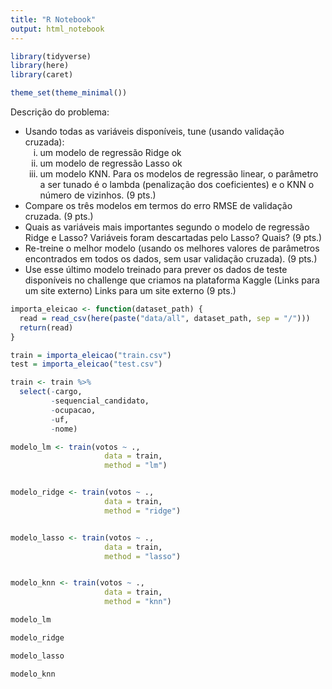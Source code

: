 ```yaml
---
title: "R Notebook"
output: html_notebook
---
```


```r
library(tidyverse)
library(here)
library(caret)

theme_set(theme_minimal())
```

Descrição do problema:

- Usando todas as variáveis disponíveis, tune (usando validação cruzada): 
  (i) um modelo de regressão Ridge ok
  (ii) um modelo de regressão Lasso ok
  (iii) um modelo KNN. Para os modelos de regressão linear, o parâmetro a ser tunado é o lambda (penalização dos coeficientes) e o KNN o número de vizinhos. (9 pts.)

- Compare os três modelos em termos do erro RMSE de validação cruzada. (9 pts.)
- Quais as variáveis mais importantes segundo o modelo de regressão Ridge e Lasso?  Variáveis foram descartadas pelo Lasso? Quais? (9 pts.)
- Re-treine o melhor modelo (usando os melhores valores de parâmetros encontrados em todos os dados, sem usar validação cruzada). (9 pts.)
- Use esse último modelo treinado para prever os dados de teste disponíveis no challenge que criamos na plataforma Kaggle (Links para um site externo)
Links para um site externo (9 pts.)

```r
importa_eleicao <- function(dataset_path) {
  read = read_csv(here(paste("data/all", dataset_path, sep = "/")))
  return(read)
}

train = importa_eleicao("train.csv")
test = importa_eleicao("test.csv")
```

```r
train <- train %>% 
  select(-cargo,
         -sequencial_candidato,
         -ocupacao,
         -uf,
         -nome)
```


```r

modelo_lm <- train(votos ~ .,
                     data = train,
                     method = "lm")


modelo_ridge <- train(votos ~ .,
                     data = train,
                     method = "ridge")


modelo_lasso <- train(votos ~ .,
                     data = train,
                     method = "lasso")


modelo_knn <- train(votos ~ .,
                     data = train,
                     method = "knn")

```


```r
modelo_lm
```


```r
modelo_ridge
```


```r
modelo_lasso
```

```r
modelo_knn
```


